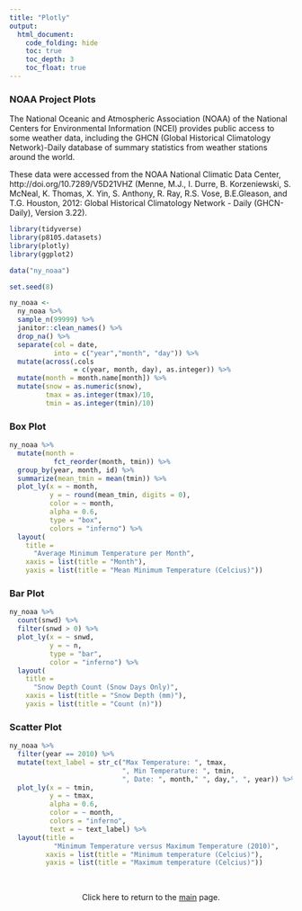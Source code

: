 ```yaml
---
title: "Plotly"
output: 
  html_document:
    code_folding: hide
    toc: true
    toc_depth: 3
    toc_float: true
---
```


### NOAA Project Plots

The National Oceanic and Atmospheric Association (NOAA) of the National Centers for Environmental Information (NCEI) provides public access to some weather data, including the GHCN (Global Historical Climatology Network)-Daily database of summary statistics from weather stations around the world. 

These data were accessed from the NOAA National Climatic Data Center, http://doi.org/10.7289/V5D21VHZ (Menne, M.J., I. Durre, B. Korzeniewski, S. McNeal, K. Thomas, X. Yin, S. Anthony, R. Ray, R.S. Vose, B.E.Gleason, and T.G. Houston, 2012: Global Historical Climatology Network - Daily (GHCN-Daily), Version 3.22).

```r

library(tidyverse)
library(p8105.datasets)
library(plotly)
library(ggplot2)

```

```r

data("ny_noaa") 

```

```r

set.seed(8) 

ny_noaa <-
  ny_noaa %>%
  sample_n(99999) %>%
  janitor::clean_names() %>% 
  drop_na() %>% 
  separate(col = date, 
           into = c("year","month", "day")) %>%
  mutate(across(.cols
                = c(year, month, day), as.integer)) %>%
  mutate(month = month.name[month]) %>%
  mutate(snow = as.numeric(snow),
         tmax = as.integer(tmax)/10,
         tmin = as.integer(tmin)/10)

```

### Box Plot

```r

ny_noaa %>%
  mutate(month = 
           fct_reorder(month, tmin)) %>%
  group_by(year, month, id) %>%
  summarize(mean_tmin = mean(tmin)) %>%
  plot_ly(x = ~ month, 
          y = ~ round(mean_tmin, digits = 0), 
          color = ~ month, 
          alpha = 0.6,
          type = "box",
          colors = "inferno") %>%
  layout(
    title = 
      "Average Minimum Temperature per Month", 
    xaxis = list(title = "Month"),
    yaxis = list(title = "Mean Minimum Temperature (Celcius)")) 

```

### Bar Plot

```r

ny_noaa %>%
  count(snwd) %>% 
  filter(snwd > 0) %>% 
  plot_ly(x = ~ snwd, 
          y = ~ n, 
          type = "bar", 
          color = "inferno") %>%
  layout(
    title = 
      "Snow Depth Count (Snow Days Only)", 
    xaxis = list(title = "Snow Depth (mm)"),
    yaxis = list(title = "Count (n)"))

```

### Scatter Plot

```r

ny_noaa %>%
  filter(year == 2010) %>%
  mutate(text_label = str_c("Max Temperature: ", tmax, 
                            ", Min Temperature: ", tmin, 
                            ", Date: ", month," ", day,", ", year)) %>%
  plot_ly(x = ~ tmin, 
          y = ~ tmax,
          alpha = 0.6,
          color = ~ month,
          colors = "inferno", 
          text = ~ text_label) %>%
  layout(title = 
           "Minimum Temperature versus Maximum Temperature (2010)",
         xaxis = list(title = "Minimum temperature (Celcius)"),
         yaxis = list(title = "Maximum temperature (Celcius)"))

```

<br>
<center>

Click here to return to the [main](index.html) page.